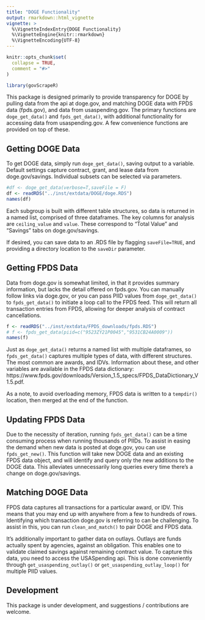 ```yaml
---
title: "DOGE Functionality"
output: rmarkdown::html_vignette
vignette: >
  %\VignetteIndexEntry{DOGE Functionality}
  %\VignetteEngine{knitr::rmarkdown}
  %\VignetteEncoding{UTF-8}
---
```


```r
knitr::opts_chunk$set(
  collapse = TRUE,
  comment = "#>"
)
```

```r
library(govScrapeR)
```
This package is designed primarily to provide transparency for DOGE by pulling data from the api at doge.gov, and matching DOGE data with FPDS data (fpds.gov), and data from usaspending.gov. The primary functions are `doge_get_data()` and `fpds_get_data()`, with additional functionality for accessing data from usaspending.gov. A few convenience functions are provided on top of these. 

## Getting DOGE Data
To get DOGE data, simply run `doge_get_data()`, saving output to a variable. Default settings capture contract, grant, and lease data from doge.gov/savings. Individual subsets can be selected via parameters. 
```r

#df <- doge_get_data(verbose=T,saveFile = F)
df <- readRDS("../inst/extdata/DOGE/doge.RDS")
names(df)
```
Each subgroup is built with different table structures, so data is returned in a named list, comprised of three dataframes. The key columns for analysis are `ceiling_value` and `value`. These correspond to "Total Value" and "Savings" tabs on doge.gov/savings.

If desired, you can save data to an .RDS file by flagging `saveFile=TRUE`, and providing a directory location to the `saveDir` parameter. 

## Getting FPDS Data
Data from doge.gov is somewhat limited, in that it provides summary information, but lacks the detail offered on fpds.gov. You can manually follow links via doge.gov, or you can pass PIID values from `doge_get_data()` to `fpds_get_data()` to initiate a loop call to the FPDS feed. This will return all transaction entries from FPDS, allowing for deeper analysis of contract cancellations. 
```r
f <- readRDS("../inst/extdata/FPDS_downloads/fpds.RDS")
# f <- fpds_get_data(piid=c("9523ZY21P0045","9531CB24A0009"))
names(f)
```
Just as `doge_get_data()` returns a named list with multiple dataframes, so `fpds_get_data()` captures multiple types of data, with different structures. The most common are awards, and IDVs. Information about these, and other variables are available in the FPDS data dictionary: https://www.fpds.gov/downloads/Version_1.5_specs/FPDS_DataDictionary_V1.5.pdf. 

As a note, to avoid overloading memory, FPDS data is written to a `tempdir()` location, then merged at the end of the function. 

## Updating FPDS Data
Due to the necessity of iteration, running `fpds_get_data()` can be a time consuming process when running thousands of PIIDs. To assist in easing the demand when new data is posted at doge.gov, you can use `fpds_get_new()`. This function will take new DOGE data and an existing FPDS data object, and will identify and query only the new additions to the DOGE data. This alleviates unnecessarily long queries every time there's a change on doge.gov/savings.

## Matching DOGE Data
FPDS data captures all transactions for a particular award, or IDV. This means that you may end up with anywhere from a few to hundreds of rows. Identifying which transaction doge.gov is referring to can be challenging. To assist in this, you can run `clean_and_match()` to pair DOGE and FPDS data. 

It's additionally important to gather data on outlays. Outlays are funds actually spent by agencies, against an obligation. This enables one to validate claimed savings against remaining contract value. To capture this data, you need to access the USASpending api. This is done conveniently through `get_usaspending_outlay()` or `get_usaspending_outlay_loop()` for multiple PIID values. 

## Development
This package is under development, and suggestions / contributions are welcome. 